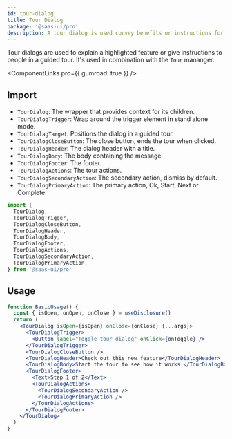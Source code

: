 ```yaml
---
id: tour-dialog
title: Tour Dialog
package: '@saas-ui/pro'
description: A tour dialog is used convey benefits or instructions for a new features.
---
```


Tour dialogs are used to explain a highlighted feature or give instructions to people in a guided tour.
It's used in combination with the `Tour` mananger.

<ComponentLinks pro={{ gumroad: true }} />

## Import

- `TourDialog`: The wrapper that provides context for its children.
- `TourDialogTrigger`: Wrap around the trigger element in stand alone mode.
- `TourDialagTarget`: Positions the dialog in a guided tour.
- `TourDialogCloseButton`: The close button, ends the tour when clicked.
- `TourDialogHeader`: The dialog header with a title.
- `TourDialogBody`: The body containing the message.
- `TourDialogFooter`: The footer.
- `TourDialogActions`: The tour actions.
- `TourDialogSecondaryAction`: The secondary action, dismiss by default.
- `TourDialogPrimaryAction`: The primary action, Ok, Start, Next or Complete.

```js
import {
  TourDialog,
  TourDialogTrigger,
  TourDialogCloseButton,
  TourDialogHeader,
  TourDialogBody,
  TourDialogFooter,
  TourDialogActions,
  TourDialogSecondaryAction,
  TourDialogPrimaryAction,
} from '@saas-ui/pro'
```

## Usage

```jsx
function BasicUsage() {
  const { isOpen, onOpen, onClose } = useDisclosure()
  return (
    <TourDialog isOpen={isOpen} onClose={onClose} {...args}>
      <TourDialogTrigger>
        <Button label="Toggle tour dialog" onClick={onToggle} />
      </TourDialogTrigger>
      <TourDialogCloseButton />
      <TourDialogHeader>Check out this new feature</TourDialogHeader>
      <TourDialogBody>Start the tour to see how it works.</TourDialogBody>
      <TourDialogFooter>
        <Text>Step 1 of 2</Text>
        <TourDialogActions>
          <TourDialogSecondaryAction />
          <TourDialogPrimaryAction />
        </TourDialogActions>
      </TourDialogFooter>
    </TourDialog>
  )
}
```
